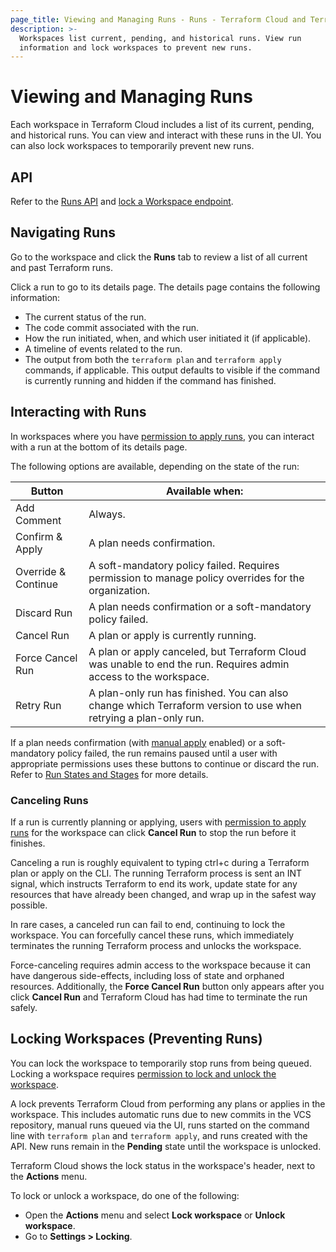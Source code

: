 ```yaml
---
page_title: Viewing and Managing Runs - Runs - Terraform Cloud and Terraform Enterprise
description: >-
  Workspaces list current, pending, and historical runs. View run
  information and lock workspaces to prevent new runs.
---
```


# Viewing and Managing Runs

Each workspace in Terraform Cloud includes a list of its current, pending, and historical runs. You can view and interact with these runs in the UI. You can also lock workspaces to temporarily prevent new runs.

## API

Refer to the [Runs API](/cloud-docs/api-docs/run) and [lock a Workspace endpoint](/cloud-docs/api-docs/workspaces#lock-a-workspace).

## Navigating Runs

Go to the workspace and click the **Runs** tab to review a list of all current and past Terraform runs.

Click a run to go to its details page. The details page contains the following information:

- The current status of the run.
- The code commit associated with the run.
- How the run initiated, when, and which user initiated it (if applicable).
- A timeline of events related to the run.
- The output from both the `terraform plan` and `terraform apply` commands, if applicable. This output defaults to visible if the command is currently running and hidden if the command has finished.

## Interacting with Runs

In workspaces where you have [permission to apply runs](/cloud-docs/users-teams-organizations/permissions#general-workspace-permissions), you can interact with a run at the bottom of its details page.

The following options are available, depending on the state of the run:

| Button              | Available when:                                                                                                                                                                                                                    |
| ------------------- | ---------------------------------------------------------------------------------------------------------------------------------------------------------------------------------------------------------------------------------- |
| Add Comment         | Always.                                                                                                                                                                                                                            |
| Confirm & Apply     | A plan needs confirmation.                                                                                                                                                                                                         |
| Override & Continue | A soft-mandatory policy failed. Requires permission to manage policy overrides for the organization.                                                 |
| Discard Run         | A plan needs confirmation or a soft-mandatory policy failed.                                                                                                                                                                       |
| Cancel Run          | A plan or apply is currently running.                                                                                                                                                                                              |
| Force Cancel Run    | A plan or apply canceled, but Terraform Cloud was unable to end the run. Requires admin access to the workspace.  |
| Retry Run           | A plan-only run has finished. You can also change which Terraform version to use when retrying a plan-only run.                                                                                                                    |

[permissions-citation]: #intentionally-unused---keep-for-maintainers

If a plan needs confirmation (with [manual apply](/cloud-docs/workspaces/settings#auto-apply-and-manual-apply) enabled) or a soft-mandatory policy failed, the run remains paused until a user with appropriate permissions uses these buttons to continue or discard the run. Refer to [Run States and Stages](/cloud-docs/run/states) for more details.

### Canceling Runs

If a run is currently planning or applying, users with [permission to apply runs](/cloud-docs/users-teams-organizations/permissions#general-workspace-permissions) for the workspace can click **Cancel Run** to stop the run before it finishes.

[permissions-citation]: #intentionally-unused---keep-for-maintainers

Canceling a run is roughly equivalent to typing ctrl+c during a Terraform plan or apply on the CLI. The running Terraform process is sent an INT signal, which instructs Terraform to end its work, update state for any resources that have already been changed, and wrap up in the safest way possible.

In rare cases, a canceled run can fail to end, continuing to lock the workspace. You can forcefully cancel these runs, which immediately terminates the running Terraform process and unlocks the workspace.

Force-canceling requires admin access to the workspace because it can have dangerous side-effects, including loss of state and orphaned resources. Additionally, the **Force Cancel Run** button only appears after you click **Cancel Run** and Terraform Cloud has had time to terminate the run safely.

[permissions-citation]: #intentionally-unused---keep-for-maintainers

## Locking Workspaces (Preventing Runs)

You can lock the workspace to temporarily stop runs from being queued. Locking a workspace requires [permission to lock and unlock the workspace](/cloud-docs/users-teams-organizations/permissions#general-workspace-permissions).

A lock prevents Terraform Cloud from performing any plans or applies in the workspace. This includes automatic runs due to new commits in the VCS repository, manual runs queued via the UI, runs started on the command line with `terraform plan` and `terraform apply`, and runs created with the API. New runs remain in the **Pending** state until the workspace is unlocked.

Terraform Cloud shows the lock status in the workspace's header, next to the **Actions** menu.

To lock or unlock a workspace, do one of the following:
- Open the **Actions** menu and select **Lock workspace** or **Unlock workspace**.
- Go to **Settings > Locking**.

[permissions-citation]: #intentionally-unused---keep-for-maintainers
